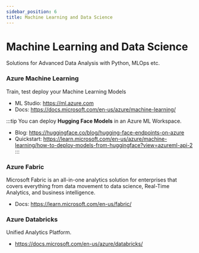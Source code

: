 ```yaml
---
sidebar_position: 6
title: Machine Learning and Data Science
---
```


# Machine Learning and Data Science
Solutions for Advanced Data Analysis with Python, MLOps etc.

### Azure Machine Learning
Train, test deploy your Machine Learning Models
- ML Studio: https://ml.azure.com
- Docs: https://docs.microsoft.com/en-us/azure/machine-learning/

:::tip 
You can deploy **Hugging Face Models** in an Azure ML Workspace.
 - Blog: https://huggingface.co/blog/hugging-face-endpoints-on-azure
 - Quickstart: https://learn.microsoft.com/en-us/azure/machine-learning/how-to-deploy-models-from-huggingface?view=azureml-api-2
:::

### Azure Fabric
Microsoft Fabric is an all-in-one analytics solution for enterprises that covers everything from data movement to data science, Real-Time Analytics, and business intelligence.
  - Docs: https://learn.microsoft.com/en-us/fabric/

### Azure Databricks 
Unified Analytics Platform. 
- https://docs.microsoft.com/en-us/azure/databricks/
